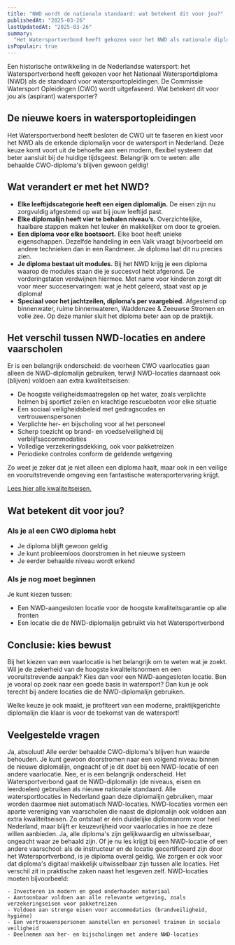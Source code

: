 ```yaml
---
title: "NWD wordt de nationale standaard: wat betekent dit voor jou?"
publishedAt: "2025-03-26"
lastUpdatedAt: "2025-03-26"
summary:
  "Het Watersportverbond heeft gekozen voor het NWD als nationale diplomalijn in Nederland, en daarmee de CWO uit te faseren. Wat betekent dit voor jou als watersporter?"
isPopulair: true
---
```


Een historische ontwikkeling in de Nederlandse watersport: het Watersportverbond heeft gekozen voor het Nationaal Watersportdiploma (NWD) als de standaard voor watersportopleidingen. De Commissie Watersport Opleidingen (CWO) wordt uitgefaseerd. Wat betekent dit voor jou als (aspirant) watersporter?

## De nieuwe koers in watersportopleidingen

Het Watersportverbond heeft besloten de CWO uit te faseren en kiest voor het NWD als de erkende diplomalijn voor de watersport in Nederland. Deze keuze komt voort uit de behoefte aan een modern, flexibel systeem dat beter aansluit bij de huidige tijdsgeest. Belangrijk om te weten: alle behaalde CWO-diploma's blijven gewoon geldig!

## Wat verandert er met het NWD?

- **Elke leeftijdscategorie heeft een eigen diplomalijn.** De eisen zijn nu zorgvuldig afgestemd op wat bij jouw leeftijd past. 
- **Elke diplomalijn heeft vier te behalen niveau’s.** Overzichtelijke, haalbare stappen maken het leuker én makkelijker om door te groeien.
- **Een diploma voor elke bootsoort.** Elke boot heeft unieke eigenschappen. Dezelfde handeling in een Valk vraagt bijvoorbeeld om andere technieken dan in een Randmeer. Je diploma laat dit nu precies zien.
- **Je diploma bestaat uit modules.** Bij het NWD krijg je een diploma waarop de modules staan die je succesvol hebt afgerond. De vorderingstaten verdwijnen hiermee. Met name voor kinderen zorgt dit voor meer succeservaringen: wat je hebt geleerd, staat vast op je diploma!
- **Speciaal voor het jachtzeilen, diploma’s per vaargebied.** Afgestemd op binnenwater, ruime binnenwateren, Waddenzee & Zeeuwse Stromen en volle zee. Op deze manier sluit het diploma beter aan op de praktijk.

## Het verschil tussen NWD-locaties en andere vaarscholen

Er is een belangrijk onderscheid: de voorheen CWO vaarlocaties gaan alleen de NWD-diplomalijn gebruiken, terwijl NWD-locaties daarnaast ook (blijven) voldoen aan extra kwaliteitseisen:

- De hoogste veiligheidsmaatregelen op het water, zoals verplichte helmen bij sportief zeilen en krachtige rescueboten voor elke situatie
- Een sociaal veiligheidsbeleid met gedragscodes en vertrouwenspersonen
- Verplichte her- en bijscholing voor al het personeel
- Scherp toezicht op brand- en voedselveiligheid bij verblijfsaccommodaties
- Volledige verzekeringsdekking, ook voor pakketreizen
- Periodieke controles conform de geldende wetgeving

Zo weet je zeker dat je niet alleen een diploma haalt, maar ook in een veilige en vooruitstrevende omgeving een fantastische watersportervaring krijgt. 

[Lees hier alle kwaliteitseisen.](/vaarlocaties/kwaliteitseisen)

## Wat betekent dit voor jou?

### Als je al een CWO diploma hebt

- Je diploma blijft gewoon geldig
- Je kunt probleemloos doorstromen in het nieuwe systeem
- Je eerder behaalde niveau wordt erkend

### Als je nog moet beginnen

Je kunt kiezen tussen:
- Een NWD-aangesloten locatie voor de hoogste kwaliteitsgarantie op alle fronten
- Een locatie die de NWD-diplomalijn gebruikt via het Watersportverbond

## Conclusie: kies bewust

Bij het kiezen van een vaarlocatie is het belangrijk om te weten wat je zoekt. Wil je de zekerheid van de hoogste kwaliteitsnormen en een vooruitstrevende aanpak? Kies dan voor een NWD-aangesloten locatie. Ben je vooral op zoek naar een goede basis in watersport? Dan kun je ook terecht bij andere locaties die de NWD-diplomalijn gebruiken.

Welke keuze je ook maakt, je profiteert van een moderne, praktijkgerichte diplomalijn die klaar is voor de toekomst van de watersport!


## Veelgestelde vragen

<dl className="divide-y divide-slate-900/10 rounded-lg border border-slate-900/10">
  <Faq question="Blijven mijn oude CWO-diploma's geldig?">
    Ja, absoluut! Alle eerder behaalde CWO-diploma's blijven hun waarde behouden. Je kunt gewoon doorstromen naar een volgend niveau binnen de nieuwe diplomalijn, ongeacht of je dit doet bij een NWD-locatie of een andere vaarlocatie.
  </Faq>
  
  <Faq question="Is vanaf nu elke voormalige CWO locatie een Nationaal Watersportdiploma locatie?">
    Nee, er is een belangrijk onderscheid. Het Watersportverbond gaat de NWD-diplomalijn (de niveaus, eisen en leerdoelen) gebruiken als nieuwe nationale standaard. Alle watersportlocaties in Nederland gaan deze diplomalijn gebruiken, maar worden daarmee niet automatisch NWD-locaties. NWD-locaties vormen een aparte vereniging van vaarscholen die naast de diplomalijn ook voldoen aan extra kwaliteitseisen. Zo ontstaat er één duidelijke diplomanorm voor heel Nederland, maar blijft er keuzevrijheid voor vaarlocaties in hoe ze deze willen aanbieden.
  </Faq>

  <Faq question="Kunnen diploma's uitgewisseld worden tussen NWD locaties, en andere vaarlocaties?">
    Ja, alle diploma's zijn gelijkwaardig en uitwisselbaar, ongeacht waar ze behaald zijn. Of je nu les krijgt bij een NWD-locatie of een andere vaarschool: als de instructeur en de locatie gecertificeerd zijn door het Watersportverbond, is je diploma overal geldig. We zorgen er ook voor dat diploma's digitaal makkelijk uitwisselbaar zijn tussen alle locaties.
  </Faq>

  <Faq question="Als de diploma's inhoudelijk gelijk zijn, waarom is er dan toch nog een verschil tussen Nationaal Watersportdiploma locaties, en andere locaties?">
    Het verschil zit in praktische zaken naast het lesgeven zelf. NWD-locaties moeten bijvoorbeeld:

    - Investeren in modern en goed onderhouden materiaal
    - Aantoonbaar voldoen aan alle relevante wetgeving, zoals verzekeringseisen voor pakketreizen
    - Voldoen aan strenge eisen voor accommodaties (brandveiligheid, hygiëne)
    - Een vertrouwenspersonen aanstellen en personeel trainen in sociale veiligheid
    - Deelnemen aan her- en bijscholingen met andere NWD-locaties
  </Faq>
</dl>